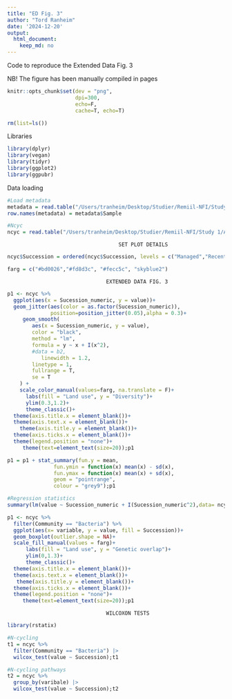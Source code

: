```yaml
---
title: "ED Fig. 3"
author: "Tord Ranheim"
date: '2024-12-20'
output:
  html_document:
    keep_md: no
---
```



Code to reproduce the Extended Data Fig. 3

NB! The figure has been manually compiled in pages


```r
knitr::opts_chunk$set(dev = "png",
                      dpi=300,
                      echo=F,
                      cache=T, echo=T)
```


```r
rm(list=ls())
```


Libraries
```r
library(dplyr)
library(vegan)
library(tidyr)
library(ggplot2)
library(ggpubr)
```



Data loading
```r

#Load metadata
metadata = read.table("/Users/tranheim/Desktop/Studier/Remiil-NFI/Study 1/Processing/Metadata/Result/metadata.txt")
row.names(metadata) = metadata$Sample

```



```r

#Ncyc
ncyc = read.table("/Users/tranheim/Desktop/Studier/Remiil-NFI/Study 1/Analyses/Functional redundancy/Niche overlap/Ncyc/Results/res_lno_ncyc.txt")


```


                                        SET PLOT DETAILS
#############################################################################################

```r


ncyc$Succession = ordered(ncyc$Succession, levels = c("Managed","Recent","Late","Forest"))

farg = c("#bd0026","#fd8d3c", "#fecc5c", "skyblue2")

```



                                    EXTENDED DATA FIG. 3
#############################################################################################

```r

p1 <- ncyc %>%
  ggplot(aes(x = Sucession_numeric, y = value))+
  geom_jitter(aes(color = as.factor(Sucession_numeric)), 
              position=position_jitter(0.05),alpha = 0.3)+
     geom_smooth(
        aes(x = Sucession_numeric, y = value),
        color = "black",
        method = "lm",
        formula = y ~ x + I(x^2),
        #data = b2,
           linewidth = 1.2, 
        linetype = 1, 
        fullrange = T,
        se = T
    ) +
    scale_color_manual(values=farg, na.translate = F)+
      labs(fill = "Land use", y = "Diversity")+
      ylim(0.3,1.2)+
      theme_classic()+
  theme(axis.title.x = element_blank())+
  theme(axis.text.x = element_blank())+
    theme(axis.title.y = element_blank())+
  theme(axis.ticks.x = element_blank())+
  theme(legend.position = "none")+
     theme(text=element_text(size=20));p1

p1 = p1 + stat_summary(fun.y = mean,
               fun.ymin = function(x) mean(x) - sd(x), 
               fun.ymax = function(x) mean(x) + sd(x), 
               geom = "pointrange",
               colour = "grey9");p1

#Regression statistics
summary(lm(value ~ Sucession_numeric + I(Sucession_numeric^2),data= ncyc))

```


```r

p1 <- ncyc %>%
  filter(Community == "Bacteria") %>%
  ggplot(aes(x= variable, y = value, fill = Succession))+
  geom_boxplot(outlier.shape = NA)+
  scale_fill_manual(values = farg)+
      labs(fill = "Land use", y = "Genetic overlap")+
      ylim(0,1.3)+
      theme_classic()+
  theme(axis.title.x = element_blank())+
  theme(axis.text.x = element_blank())+
   theme(axis.title.y = element_blank())+
  theme(axis.ticks.x = element_blank())+
  theme(legend.position = "none")+
     theme(text=element_text(size=20));p1

```


                                    WILCOXON TESTS
###########################################################################################
```r
library(rstatix)

#N-cycling
t1 = ncyc %>%
  filter(Community == "Bacteria") |>
  wilcox_test(value ~ Succession);t1

#N-cycling pathways
t2 = ncyc %>% 
  group_by(varibale) |>
  wilcox_test(value ~ Succession);t2

```

